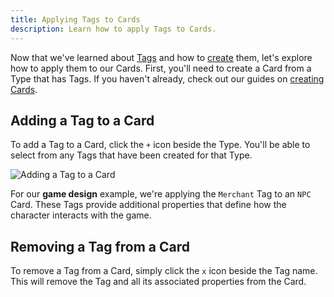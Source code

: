 ```yaml
---
title: Applying Tags to Cards
description: Learn how to apply Tags to Cards.
---
```



Now that we've learned about [Tags](/cards/tags/tags-overview) and how to [create](/cards/tags/creating-tags) them, let's explore how to apply them to our Cards. First, you'll need to create a Card from a Type that has Tags. If you haven't already, check out our guides on [creating Cards](/cards/cards/creating-cards).

## Adding a Tag to a Card

To add a Tag to a Card, click the `+` icon beside the Type. You'll be able to select from any Tags that have been created for that Type.

<Image src={addTag} alt="Adding a Tag to a Card" inferSize quality="max" />

For our **game design** example, we're applying the `Merchant` Tag to an `NPC` Card. These Tags provide additional properties that define how the character interacts with the game.

## Removing a Tag from a Card

To remove a Tag from a Card, simply click the `x` icon beside the Tag name. This will remove the Tag and all its associated properties from the Card.